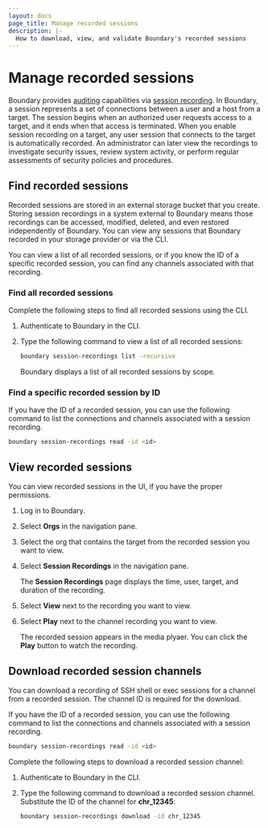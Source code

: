 ```yaml
---
layout: docs
page_title: Manage recorded sessions
description: |-
  How to download, view, and validate Boundary's recorded sessions
---
```


# Manage recorded sessions

Boundary provides [auditing](/boundary/docs/concepts/auditing) capabilities via [session recording](/boundary/docs/configuration/session-recording).
In Boundary, a session represents a set of connections between a user and a host from a target.
The session begins when an authorized user requests access to a target, and it ends when that access is terminated.
When you enable session recording on a target, any user session that connects to the target is automatically recorded.
An administrator can later view the recordings to investigate security issues, review system activity, or perform regular assessments of security policies and procedures.

## Find recorded sessions

Recorded sessions are stored in an external storage bucket that you create.
Storing session recordings in a system external to Boundary means those recordings can be accessed, modified, deleted, and even restored independently of Boundary.
You can view any sessions that Boundary recorded in your storage provider or via the CLI.

You can view a list of all recorded sessions, or if you know the ID of a specific recorded session, you can find any channels associated with that recording.

### Find all recorded sessions

Complete the following steps to find all recorded sessions using the CLI.

1. Authenticate to Boundary in the CLI.
1. Type the following command to view a list of all recorded sessions:

   ```bash
   boundary session-recordings list -recursive
   ```

   Boundary displays a list of all recorded sessions by scope.

### Find a specific recorded session by ID

If you have the ID of a recorded session, you can use the following command to list the connections and channels associated with a session recording.

```bash
boundary session-recordings read -id <id>
```

## View recorded sessions

You can view recorded sessions in the UI, if you have the proper permissions.

1. Log in to Boundary.
1. Select **Orgs** in the navigation pane.
1. Select the org that contains the target from the recorded session you want to view.
1. Select **Session Recordings** in the navigation pane.

   The **Session Recordings** page displays the time, user, target, and duration of the recording.
1. Select **View** next to the recording you want to view.
1. Select **Play** next to the channel recording you want to view.

   The recorded session appears in the media plyaer.
   You can click the **Play** button to watch the recording.

## Download recorded session channels

You can download a recording of SSH shell or exec sessions for a channel from a recorded session.
The channel ID is required for the download.

If you have the ID of a recorded session, you can use the following command to list the connections and channels associated with a session recording.

```bash
boundary session-recordings read -id <id>
```

Complete the following steps to download a recorded session channel:

1. Authenticate to Boundary in the CLI.
1. Type the following command to download a recorded session channel.
Substitute the ID of the channel for **chr_12345**:

   ```bash
   boundary session-recordings download -id chr_12345
   ```
